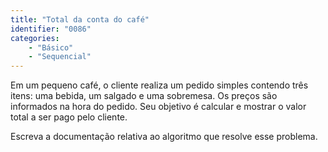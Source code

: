 ```yaml
---
title: "Total da conta do café"
identifier: "0086"
categories: 
    - "Básico"
    - "Sequencial"
---
```


::: {.exercicio}
Em um pequeno café, o cliente realiza um pedido simples contendo três itens: uma bebida, um salgado e uma sobremesa. Os preços são informados na hora do pedido. Seu objetivo é calcular e mostrar o valor total a ser pago pelo cliente.

Escreva a documentação relativa ao algoritmo que resolve esse problema.
:::